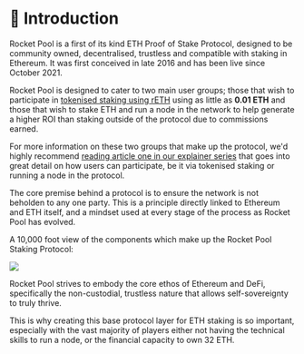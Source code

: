 # 👋 Introduction

Rocket Pool is a first of its kind ETH Proof of Stake Protocol, designed to be community owned, decentralised, trustless and compatible with staking in Ethereum. It was first conceived in late 2016 and has been live since October 2021.

Rocket Pool is designed to cater to two main user groups; those that wish to participate in [tokenised staking using rETH](https://medium.com/rocket-pool/rocket-pool-2-5-tokenised-staking-48601d52d924#92b0) using as little as **0.01 ETH** and those that wish to stake ETH and run a node in the network to help generate a higher ROI than staking outside of the protocol due to commissions earned.

For more information on these two groups that make up the protocol, we'd highly recommend [reading article one in our explainer series](https://medium.com/rocket-pool/rocket-pool-staking-protocol-part-1-8be4859e5fbd) that goes into great detail on how users can participate, be it via tokenised staking or running a node in the protocol.

The core premise behind a protocol is to ensure the network is not beholden to any one party. This is a principle directly linked to Ethereum and ETH itself, and a mindset used at every stage of the process as Rocket Pool has evolved.

A 10,000 foot view of the components which make up the Rocket Pool Staking Protocol:

<img src="/images/rp-infographic-staking-protocol.png" class="zoom" />

Rocket Pool strives to embody the core ethos of Ethereum and DeFi, specifically the non-custodial, trustless nature that allows self-sovereignty to truly thrive.

This is why creating this base protocol layer for ETH staking is so important, especially with the vast majority of players either not having the technical skills to run a node, or the financial capacity to own 32 ETH.
